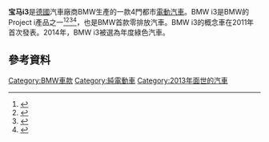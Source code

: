 {{Infobox electric vehicle
| name = BMW i3
| image = File:BMW i3 04 2015 SFO 2906.JPG
| caption= 2014 BMW i3
| manufacturer = [[BMW|BMW]]
| aka = BMW Mega City Vehicle
| production = 2013年至今
| model_years = 2014年至今
| assembly = {{DEU}}[[萊比錫|萊比錫]]
| class = [[都市車|都市車]]
|body_style = 4-door [[掀背車|掀背車]]
| layout = [[後置後驅|Transverse rear-engine, rear-wheel-drive]]
| platform =
| motor = {{convert|125|kW|bhp|abbr=on}}<ref>{{cite web|url=http://www.bmw.ie/ie/en/newvehicles/i/i3/2013/showroom/technical_data.html|title=BMW i3 Technical Data: BMW eDrive|author=BMW i|publisher=BMW|accessdate=2015-10-04|deadurl=yes|archiveurl=https://web.archive.org/web/20151007000742/http://www.bmw.ie/ie/en/newvehicles/i/i3/2013/showroom/technical_data.html|archivedate=2015-10-07}}</ref>
|battery= '''i3 60 Ah''': 22 (18.8 usable) [[kWh|kWh]] [[lithium-ion_battery|lithium-ion battery]]<ref name=bmw_specs2014>{{cite web|url=http://www.bmw.com/com/en/newvehicles/i/i3/2013/showroom/technical_data.html#m=i3|title=BMW i3 Technical Data|accessdate=2014-03-19|archive-date=2014-03-12|archive-url=https://web.archive.org/web/20140312124051/http://www.bmw.com/com/en/newvehicles/i/i3/2013/showroom/technical_data.html#m=i3|dead-url=no}}</ref> <br>'''i3 94 Ah''': 33 [[kWh|kWh]] lithium-ion battery<ref name=EPAi3A94>{{cite news | url=http://www.hybridcars.com/2017-bmw-i3-epa-rated-for-114-miles-range/ | title=2017 BMW i3 EPA Rated For 114 Miles Range | first=Jeff | last=Cobb | work=HybridCars.com | date=2016-08-11 | accessdate=2016-08-12 | archive-date=2016-08-12 | archive-url=https://web.archive.org/web/20160812165900/http://www.hybridcars.com/2017-bmw-i3-epa-rated-for-114-miles-range/ | dead-url=no }}</ref>
| electric_range ='''[[Battery_electric_vehicle|BEV]] 60 [[Ampere-hour|Ah]]'''<br> {{Convert|81|mi|abbr=on|disp=flip}} [[United_States_Environmental_Protection_Agency|EPA]]<ref name=EPAi3BEV>{{cite web|url=http://www.fueleconomy.gov/feg/Find.do?action=sbs&id=35207&id=36016&id=35279&id=36030|title=Compare Side-by-Side: 2014/2015 BMW i3 BEV & 2014/2015 BMW i3 REx|website=fueleconomy.gov|authors=[[United_States_Environmental_Protection_Agency|United States Environmental Protection Agency]] and [[U.S._Department_of_Energy|U.S. Department of Energy]]|date=2015-12-04|accessdate=2015-12-06|archive-date=2016-08-13|archive-url=https://web.archive.org/web/20160813060858/http://www.fueleconomy.gov/feg/Find.do?action=sbs&id=35207&id=36016&id=35279&id=36030|dead-url=no}}</ref><br />{{Convert|80|to|100|mi|abbr=on|disp=flip}} [[New_European_Driving_Cycle|NEDC]]<ref name=specs2014>{{cite web|url=http://insideevs.com/bmw-i3-range-extender-to-offer-up-to-87-more-miles-decreases-performance/|title=BMW i3 Range Extender To Offer Up to 87 More Miles, Decreases Performance|author=Jay Cole|publisher=InsideEVs.com|date=2013-07-29|accessdate=2013-07-29|archive-date=2016-01-14|archive-url=https://web.archive.org/web/20160114163034/http://insideevs.com/bmw-i3-range-extender-to-offer-up-to-87-more-miles-decreases-performance/|dead-url=no}}</ref><br />'''BEV 94 Ah'''<br> {{Convert|114|mi|abbr=on|disp=flip}} [[United_States_Environmental_Protection_Agency|EPA]]<ref name=EPAi3A94/> <br>'''[[Range_extender_(vehicle)|REx]] 60 [[Ampere-hour|Ah]]''' (with range extender)<br>{{Convert|72|mi|abbr=on|disp=flip}} (EPA)<ref name=EPAi3REx>{{cite web|url=http://www.greencarreports.com/news/1092237_2014-bmw-i3-rex-window-sticker-revealed-39-mpg-on-gasoline-breaking|title=2014 BMW i3 REx Window Sticker Revealed, 39 MPG On Gasoline: BREAKING|author=Antony Ingram|publisher=Green Car Reports|date=2014-05-21|accessdate=2014-05-25|archive-date=2016-03-20|archive-url=https://web.archive.org/web/20160320165220/http://www.greencarreports.com/news/1092237_2014-bmw-i3-rex-window-sticker-revealed-39-mpg-on-gasoline-breaking|dead-url=no}} ''See details in EPA window sticker''</ref><br />總計：{{Convert|150|mi|abbr=on|disp=flip}} (EPA)<ref name=EPAi3REx/><br />  '''REx 94 Ah'''(with range extender)<br>{{Convert|97|mi|abbr=on|disp=flip}}<br />總計：{{Convert|180|mi|abbr=on|disp=flip}}<ref name=EPA2017i3REx>{{cite news |url=http://www.greencarreports.com/news/1106049_2017-bmw-i3-rex-97-mile-electric-range-lower-efficiency-for-range-extended-model |title=2017 BMW i3 REx: 97-mile electric range, lower efficiency for range-extended model |first=Stephen |last=Edelstein |work=Green Car Reports |date=2016-09-12 |accessdate=2016-09-19 |archive-date=2016-09-20 |archive-url=https://web.archive.org/web/20160920140932/http://www.greencarreports.com/news/1106049_2017-bmw-i3-rex-97-mile-electric-range-lower-efficiency-for-range-extended-model |dead-url=no }}</ref> 
| engine = W20K06U0 25 kW 647 cc, two-cylinder generator (optional) with a fuel tank capacity of<br> {{Convert|9|L|usgal|abbr=on}} in Europe<ref name=specsUS>{{cite web|url=http://transportevolved.com/2014/04/23/u-s-spec-bmw-i3-rex-smaller-gas-tank-range-hold-limited-speed/|title=U.S. Spec BMW i3 REX: Smaller Gas Tank, No Range Hold, Limited Speed?|author=Nikki Gordon-Bloomfield|publisher=Transport Evolved|date=2014-04-23|accessdate=2014-05-02|archive-date=2014-05-03|archive-url=https://web.archive.org/web/20140503054256/http://transportevolved.com/2014/04/23/u-s-spec-bmw-i3-rex-smaller-gas-tank-range-hold-limited-speed/|dead-url=no}}</ref><br />{{Convert|7.2|L|usgal|abbr=on}} in the U.S.<ref name=i3RExSpecs>{{cite web|url=http://www.bmwusa.com/Standard/Content/Vehicles/2014/i3/BMWi3RangeExtender/Features_and_Specs/BMWi3RangeExtenderSpecifications.aspx|title=The BMW i3 with Range Extender – Features & Specs|author=BMW USA|publisher=BMW USA|accessdate=2014-05-25|archive-url=https://web.archive.org/web/20140526035300/http://www.bmwusa.com/Standard/Content/Vehicles/2014/i3/BMWi3RangeExtender/Features_and_Specs/BMWi3RangeExtenderSpecifications.aspx|archive-date=2014-05-26|dead-url=yes}}</ref>
| transmission = Single speed with fixed ratio<ref name=specs2014/>
| charging = 7.4 kW on-board charger on [[Combo_Coupler|IEC Combo AC]], optional Combo DC
| wheelbase = {{convert|2570|mm|abbr=on}}<ref name=specs2014/>
| length = {{convert|3999|mm|abbr=on}}<ref name=specs2014/>
| width = {{convert|1775|mm|abbr=on}}<ref name=specs2014/>
| height = {{convert|1578|mm|abbr=on}}<ref name=specs2014/>
| weight = 60 Ah: {{convert|1195|kg|abbr=on}}<ref name=specs2014/><br />60 Ah: {{convert|1315|kg|abbr=on}} (with range extender)<ref name=specs2014/>
| sp =
| designer = [[Richard_Kim_(automobile_designer)|Richard Kim]]<ref>{{cite video|publisher=[[YouTube|YouTube]]|title=Richard Kim – Exterior Designer BMW i3 i8|url=https://www.youtube.com/watch?v=cAyPoIq0Xss|accessdate=2013-03-10|archive-date=2014-01-17|archive-url=https://web.archive.org/web/20140117182031/http://www.youtube.com/watch?v=cAyPoIq0Xss|dead-url=no}}</ref><ref>{{cite news|url=http://wheels.blogs.nytimes.com/2011/11/10/at-bmws-new-electric-subbrand-a-young-designer-makes-his-mark/|title=At BMW’s New Electric Subbrand, a Young Designer Makes His Mark|author=Phil Patton|work=New York Times|date=2011-11-10|accessdate=2014-02-09|archive-date=2014-02-22|archive-url=https://web.archive.org/web/20140222173710/http://wheels.blogs.nytimes.com/2011/11/10/at-bmws-new-electric-subbrand-a-young-designer-makes-his-mark/|dead-url=no}}</ref>
}}
'''宝马i3'''是[[德國|德國]]汽車廠商BMW生產的一款4門都市[[電動汽車|電動汽車]]。BMW i3是BMW的Project i產品之一<ref name=NYT0711>{{cite news|url=http://www.nytimes.com/2011/07/31/automobiles/will-plug-in-bmws-turn-enthusiasts-on.html?pagewanted=1&_r=1|title=Will Plug-In BMWs Turn Enthusiasts On?|author=Jack Ewing|publisher=New York Times|date=2010-07-29|accessdate=2010-10-02|archive-date=2018-09-11|archive-url=https://web.archive.org/web/20180911191745/https://www.nytimes.com/2011/07/31/automobiles/will-plug-in-bmws-turn-enthusiasts-on.html?pagewanted=1&_r=1|dead-url=no}}</ref><ref>{{cite web|url=http://insideevs.com/first-bmw-i3-electric-car-test-ride-2-3-gallon-range-extender-option-to-cost-about-4000/|title=First BMW i3 Electric Car Test Ride, 2.3 Gallon Range Extender Option To Cost About $4,000|author=Jay Cole|publisher=Inside EVs|date=2013-02-26|accessdate=2013-07-05|archive-date=2019-04-18|archive-url=https://web.archive.org/web/20190418233944/https://insideevs.com/first-bmw-i3-electric-car-test-ride-2-3-gallon-range-extender-option-to-cost-about-4000/|dead-url=no}}</ref><ref name=Wards0510>{{cite web|url=http://wardsauto.com/ar/mini_bmw_ev_100519/|title=Mini E Only Beginning of BMW EV Strategy|author=Tom Murphy|publisher=Wards Auto|date=2010-05-19|accessdate=2010-06-13|archiveurl=https://web.archive.org/web/20100624131510/http://wardsauto.com/ar/mini_bmw_ev_100519/|archivedate=2010-06-24|deadurl=no}}</ref><ref name=AutoMag2010>{{cite web|url=http://www.automobilemag.com/green/news/1005_rich_steinberg_interview/|title=Green: Rich Steinberg Interview: Electric Bimmer Man|publisher=[[Automobile_Magazine|Automobile Magazine]]|author=Joe Lorio|date=May 2010|accessdate=2013-02-13|archive-date=2013-10-23|archive-url=https://web.archive.org/web/20131023112013/http://www.automobilemag.com/green/news/1005_rich_steinberg_interview/|dead-url=no}}</ref>，也是BMW首款零排放汽車。BMW i3的概念車在2011年首次發表。2014年，BMW i3被選為年度綠色汽車。

==參考資料==
{{Reflist}}
{{Commons category|BMW i3}}
{{Commons category|BMW i3 Concept}}
{{BMW cars}}
[[Category:BMW車款|Category:BMW車款]]
[[Category:純電動車|Category:純電動車]]
[[Category:2013年面世的汽車|Category:2013年面世的汽車]]